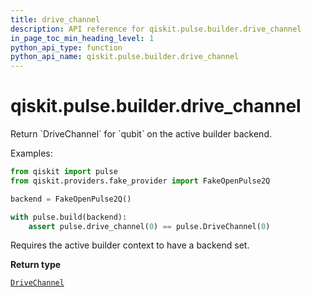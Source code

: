 ```yaml
---
title: drive_channel
description: API reference for qiskit.pulse.builder.drive_channel
in_page_toc_min_heading_level: 1
python_api_type: function
python_api_name: qiskit.pulse.builder.drive_channel
---
```


# qiskit.pulse.builder.drive\_channel

<Function id="qiskit.pulse.builder.drive_channel" github="https://github.com/qiskit/qiskit/tree/stable/0.21/qiskit/pulse/builder.py" signature="drive_channel(qubit)">
  Return `DriveChannel` for `qubit` on the active builder backend.

  Examples:

  ```python
  from qiskit import pulse
  from qiskit.providers.fake_provider import FakeOpenPulse2Q

  backend = FakeOpenPulse2Q()

  with pulse.build(backend):
      assert pulse.drive_channel(0) == pulse.DriveChannel(0)
  ```

  <Admonition title="Note" type="note">
    Requires the active builder context to have a backend set.
  </Admonition>

  **Return type**

  [`DriveChannel`](qiskit.pulse.channels.DriveChannel "qiskit.pulse.channels.DriveChannel")
</Function>

